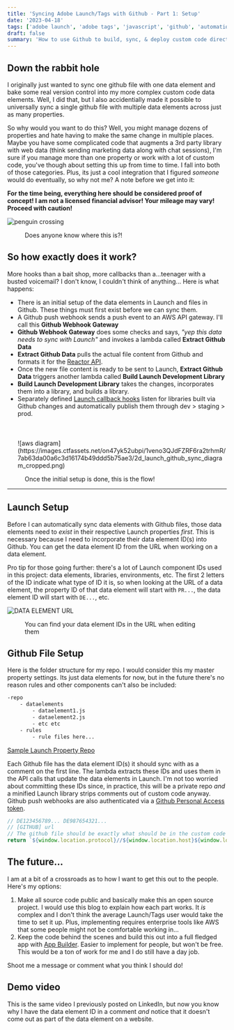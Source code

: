 ```yaml
---
title: 'Syncing Adobe Launch/Tags with Github - Part 1: Setup'
date: '2023-04-18'
tags: ['adobe launch', 'adobe tags', 'javascript', 'github', 'automation']
draft: false
summary: 'How to use Github to build, sync, & deploy custom code directly to Adobe Launch/Tags'
---
```


## Down the rabbit hole

I originally just wanted to sync one github file with one data element and bake some real
version control into my more complex custom code data elements. Well, I did that, but I also accidentially
made it possible to universally sync a single github file with multiple data elements across just as many properties.

So why would you want to do this? Well, you might manage dozens of properties and hate having to make the
same change in multiple places. Maybe you have some complicated code that augments a 3rd party library
with web data (think sending marketing data along with chat sessions), I'm sure if you manage more than one
property or work with a lot of custom code, you've though about setting this up from time to time. I fall into both of those categories.
Plus, its just a cool integration that I figured _someone_ would do eventually, so why not me? A note before we get into it:

**For the time being, everything here should be considered proof of concept!
I am not a licensed financial advisor! Your mileage may vary! Proceed with caution!**

![penguin crossing](https://images.ctfassets.net/on47yk52ubpi/eFoE7wCE4YD7oypDX0YK7/e94e6ec19b3261ada71a8667e17b406e/caution_sign.jpg)

<figure>
  <figcaption>Does anyone know where this is?!</figcaption>
</figure>

## So how exactly does it work?

More hooks than a bait shop, more callbacks than a...teenager with a busted voicemail? I don't know, I couldn't think of anything...
Here is what happens:

- There is an initial setup of the data elements in Launch and files in Github. These things must first exist before we can sync them.
- A Github push webhook sends a push event to an AWS API gateway. I'll call this **Github Webhook Gateway**
- **Github Webhook Gateway** does some checks and says, _"yep this data needs to sync with Launch"_ and invokes a lambda called **Extract Github Data**
- **Extract Github Data** pulls the actual file content from Github and formats it for the [Reactor API](https://experienceleague.adobe.com/docs/experience-platform/tags/api/overview.html).
- Once the new file content is ready to be sent to Launch, **Extract Github Data** triggers another lambda called **Build Launch Development Library**
- **Build Launch Development Library** takes the changes, incorporates them into a library, and builds a library.
- Separately defined [Launch callback hooks](https://experienceleague.adobe.com/docs/experience-platform/tags/api/endpoints/callbacks.html?lang=en) listen for libraries built via Github changes and automatically publish them through dev > staging > prod.
  <br></br>
  <br></br>
  <div style={{ border: '1px solid black' }}>
    ![aws
    diagram](https://images.ctfassets.net/on47yk52ubpi/1veno3QJdFZRF6ra2trhmR/7ab63da00a6c3d16174b49ddd5b75ae3/2d_launch_github_sync_diagram_cropped.png)
  </div>

<figure>
  <figcaption>Once the initial setup is done, this is the flow!</figcaption>
</figure>

---

## Launch Setup

Before I can automatically sync data elements with Github files, those data elements need to _exist_ in their respective Launch properties _first_.
This is necessary because I need to incorporate their data element ID(s) into Github. You can get the data element ID from the URL when working on a data element.

Pro tip for those going further:
there's a lot of Launch component IDs used in this project: data elements, libraries, environments, etc. The first 2 letters of the ID indicate
what type of ID it is, so when looking at the URL of a data element, the property ID of that data element will start with `PR...`, the
data element ID will start with `DE...`, etc.

![DATA ELEMENT URL](https://images.ctfassets.net/on47yk52ubpi/6IowiCe5E01eRu7thTD1aj/5255612b327f66c4f625eeb1b44a613d/DATAELEMENTURL.png)

<figure>
  <figcaption>You can find your data element IDs in the URL when editing them</figcaption>
</figure>

## Github File Setup

Here is the folder structure for my repo. I would consider this my master property settings. Its just data elements for now, but
in the future there's no reason rules and other components can't also be included:

```bash
-repo
    - dataelements
        - dataelement1.js
        - dataelement2.js
        - etc etc
    - rules
        - rule files here...
```

[Sample Launch Property Repo](https://github.com/perpetua-digital/launch-property)

Each Github file has the data element ID(s) it should sync with as a comment on the first line. The lambda extracts these IDs and uses them in the API calls that update the data elements in Launch.
I'm not too worried about committing these IDs since, in practice, this will be a private repo _and_ a minified Launch library strips comments out of custom code anyway. Github push
webhooks are also authenticated via a [Github Personal Access token](https://docs.github.com/en/authentication/keeping-your-account-and-data-secure/creating-a-personal-access-token).

```javascript
// DE123456789... DE987654321...
// [GITHUB] url
// The github file should be exactly what should be in the custom code data element
return `${window.location.protocol}//${window.location.host}${window.location.pathname}`
```

## The future...

I am at a bit of a crossroads as to how I want to get this out to the people. Here's my options:

1. Make all source code public and basically make this an open source project. I would use this blog to explain how each part works.
   It _is_ complex and I don't think the average Launch/Tags user would take the time to set it up. Plus, implementing requires enterprise tools like AWS that some people might not be comfortable working in...
2. Keep the code behind the scenes and build this out into a full fledged app with [App Builder](https://business.adobe.com/products/experience-manager/developer-app-builder.html). Easier to implement for
   people, but won't be free. This would be a ton of work for me and I do still have a day job.

Shoot me a message or comment what you think I should do!

## Demo video

This is the same video I previously posted on LinkedIn, but now you know why I have the data element ID
in a comment _and_ notice that it doesn't come out as part of the data element on a website.

<ReactPlayer url="https://www.youtube.com/watch?v=ppZrylP4Mn0" />
